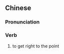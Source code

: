 {{also|开门见山}}
==Chinese==
{{zh-forms|s=开门见山|type=211}}

===Pronunciation===
{{zh-pron
|m=kāiménjiànshān
|c=hoi1 mun4 gin3 saan1
|cat=v,id
}}

===Verb===
{{zh-verb}}

# to get right to the point {{gloss|lit.: to open the door and see the mountain}}